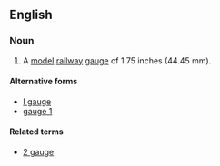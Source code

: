 ==English==

===Noun===
{{wikipedia}}
{{en-noun|-}}

# A [[model]] [[railway]] [[gauge]] of 1.75 inches (44.45 mm).

====Alternative forms====
* [[I gauge]]
* [[gauge 1]]

====Related terms====
* [[2 gauge]]
